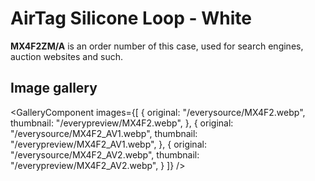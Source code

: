 
# AirTag Silicone Loop - White

<Callout type='info' emoji='👉🏻'>**MX4F2ZM/A** is an order number of this case, used for search engines, auction websites and such.</Callout>

## Image gallery

<GalleryComponent
    images={[
      {
        original: "/everysource/MX4F2.webp",
        thumbnail: "/everypreview/MX4F2.webp",
      },
      {
        original: "/everysource/MX4F2_AV1.webp",
        thumbnail: "/everypreview/MX4F2_AV1.webp",
      },
      {
        original: "/everysource/MX4F2_AV2.webp",
        thumbnail: "/everypreview/MX4F2_AV2.webp",
      }
    ]}
  />
